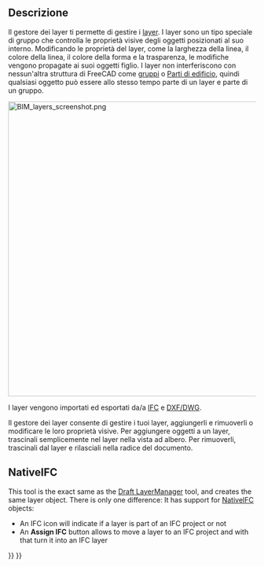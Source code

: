 <languages/>

{{Docnav
|[[BIM_Classification|Classification]]
|[[BIM_Material|Materials]]
|[[BIM_Workbench|BIM]]
|IconL=BIM_Classification.svg
|IconR=BIM_Material.svg
|IconC=Workbench_BIM.svg
}}

<div class="mw-translate-fuzzy">
{{GuiCommandAddon/it
|Name=BIM Layers
|Name/it=Strati BIM
|Workbenches=[[BIM Workbench/it|BIM]]
|Addon=BIM
|MenuLocation=Gestione → Strati
}}
</div>

<span id="Description"></span>
==Descrizione==

<div class="mw-translate-fuzzy">
Il gestore dei layer ti permette di gestire i [[Draft Layer/it|layer]]. I layer sono un tipo speciale di gruppo che controlla le proprietà visive degli oggetti posizionati al suo interno. Modificando le proprietà del layer, come la larghezza della linea, il colore della linea, il colore della forma e la trasparenza, le modifiche vengono propagate ai suoi oggetti figlio. I layer non interferiscono con nessun'altra struttura di FreeCAD come [[Std_Group/it|gruppi]] o [[Arch BuildingPart/it|Parti di edificio]], quindi qualsiasi oggetto può essere allo stesso tempo parte di un layer e parte di un gruppo.
</div>

[[Image:BIM_layers_screenshot.png|600px]]
{{Caption|Layers Manager}}

<div class="mw-translate-fuzzy">
I layer vengono importati ed esportati da/a [[Arch IFC/it|IFC]] e [[Draft DXF/it|DXF/DWG]].
</div>

<div class="mw-translate-fuzzy">
Il gestore dei layer consente di gestire i tuoi layer, aggiungerli e rimuoverli o modificare le loro proprietà visive. Per aggiungere oggetti a un layer, trascinali semplicemente nel layer nella vista ad albero. Per rimuoverli, trascinali dal layer e rilasciali nella radice del documento.
</div>

==NativeIFC==

This tool is the exact same as the [[Draft LayerManager]] tool, and creates the same layer object. There is only one difference: It has support for [[NativeIFC]] objects:

* An IFC icon will indicate if a layer is part of an IFC project or not
* An '''Assign IFC''' button allows to move a layer to an IFC project and with that turn it into an IFC layer


{{Docnav
|[[BIM_Classification|Classification]]
|[[BIM_Material|Material]]
|[[BIM_Workbench|BIM]]
|IconL=BIM_Classification.svg
|IconR=BIM_Material.svg
|IconC=Workbench_BIM.svg
}}

{{BIM_Tools_navi{{#translation:}}}}
{{Userdocnavi{{#translation:}}}}